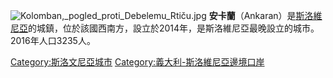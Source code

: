 {{unreferenced|time=2016-10-08T14:32:39+00:00}}
{{expand|time=2016-10-08T14:04:13+00:00}}
[[File:Kolomban,_pogled_proti_Debelemu_Rtiču.jpg|thumb]]
'''安卡蘭'''（Ankaran）是[[斯洛維尼亞|斯洛維尼亞]]的城鎮，位於該國西南方，設立於2014年，是斯洛維尼亞最晚設立的城市。2016年人口3235人。

{{Slovenia-geo-stub}}
[[Category:斯洛文尼亞城市|Category:斯洛文尼亞城市]]
[[Category:義大利-斯洛維尼亞邊境口岸|Category:義大利-斯洛維尼亞邊境口岸]]